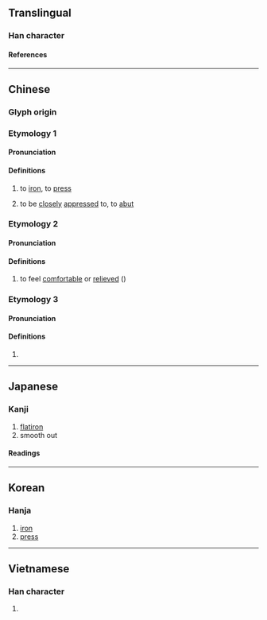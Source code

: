 {{character info/new}}
==Translingual==

===Han character===
{{Han char|rn=86|rad=火|as=11|sn=15|four=74809|canj=SIF|ids=⿱尉火}}

====References====
{{Han ref|kx=0680.350|dkj=19346|dj=1092.110|hdz=32229.180|uh=71A8}}

----

==Chinese==

===Glyph origin===
{{Han etym}}

===Etymology 1===
{{zh-forms|alt=㷉,𣂊,熅}}
{{rfe|lang=zh}}

====Pronunciation====
{{zh-pron
|m=yùn
|c=wan6,tong3
|c_note=Pronunciation of {{zh-l|燙|tr=-}} is often used
|h=pfs=
|md=
|mn=ut
|w=2yn
|mc=
|oc=2
|cat=n
}}

====Definitions====
{{zh-hanzi}}

# to [[iron]], to [[press]]
#: {{zh-x|熨斗{dǒu}|an iron}}
#: {{zh-x|熨 衣服|to iron clothes}}
# to be [[closely]] [[appressed]] to, to [[abut]]

===Etymology 2===
{{zh-forms|alt=𤓮}}

====Pronunciation====
{{zh-pron
|m=yù
|c=wat1
|h=pfs=
|md=
|mn=
|w=4yq
|mc=2
|oc=3
|cat=n
}}

====Definitions====
{{zh-hanzi}}

# to feel [[comfortable]] or [[relieved]] ({{non-gloss definition|See {{zh-l|熨貼}}.}})

===Etymology 3===
{{zh-forms|alt=尉}}

====Pronunciation====
{{zh-pron
|m=wèi
|c=wai3
|mc=1
|oc=1
|cat=n
}}

====Definitions====
{{zh-hanzi}}

# {{zh-original|尉}} <!-- Note: 尉 is derived from 熨 -->

----

==Japanese==

===Kanji===
{{ja-kanji|grade=|rs=火11}}

# [[flatiron]]
# smooth out

====Readings====
{{ja-readings
|on=い, うつ
|kun=おさ-える, の-す, ひのし-
}}

----

==Korean==

===Hanja===
{{ko-hanja|hangeul=위|eumhun=|rv=wi|mr=wi|y=wi}}

# [[iron]]
# [[press]]

----

==Vietnamese==

===Han character===
{{vi-readings|rs=火11| hanviet = ủi}}

# {{defn|lang=vi|sort=火11}}